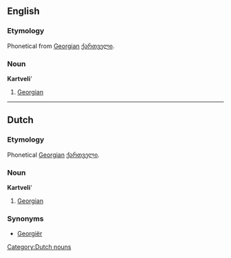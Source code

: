 ==English==

===Etymology===
Phonetical from [[Georgian]] [[ქართველი]].

===Noun===
'''Kartveli''''

# [[Georgian]]

----

==Dutch==

===Etymology===
Phonetical [[Georgian]] [[ქართველი]].

===Noun===
'''Kartveli''''

# [[Georgian]]

===Synonyms===
* [[Georgiër]]

[[Category:Dutch nouns]]